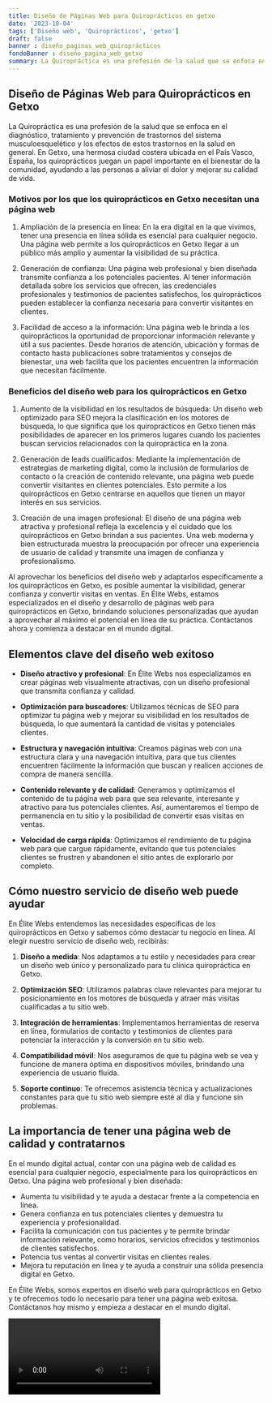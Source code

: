 ```yaml
---
title: Diseño de Páginas Web para Quiroprácticos en getxo
date: '2023-10-04'
tags: ['Diseño web', 'Quiroprácticos', 'getxo']
draft: false
banner : diseño_paginas_web_quiroprácticos
fondoBanner : diseño_pagina_web_getxo
summary: La Quiropráctica es una profesión de la salud que se enfoca en el diagnóstico, tratamiento y prevención de trastornos del sistema musculoesquelético y los efectos de estos trastornos en la salud en general. En Getxo, una hermosa ciudad costera ubicada en el País Vasco, España, los quiroprácticos juegan un papel importante en el bienestar de la comunidad, ayudando a las personas a aliviar el dolor y mejorar su calidad de vida.
---
```


## Diseño de Páginas Web para Quiroprácticos en Getxo

La Quiropráctica es una profesión de la salud que se enfoca en el diagnóstico, tratamiento y prevención de trastornos del sistema musculoesquelético y los efectos de estos trastornos en la salud en general. En Getxo, una hermosa ciudad costera ubicada en el País Vasco, España, los quiroprácticos juegan un papel importante en el bienestar de la comunidad, ayudando a las personas a aliviar el dolor y mejorar su calidad de vida.

### Motivos por los que los quiroprácticos en Getxo necesitan una página web

1. Ampliación de la presencia en línea: En la era digital en la que vivimos, tener una presencia en línea sólida es esencial para cualquier negocio. Una página web permite a los quiroprácticos en Getxo llegar a un público más amplio y aumentar la visibilidad de su práctica.

2. Generación de confianza: Una página web profesional y bien diseñada transmite confianza a los potenciales pacientes. Al tener información detallada sobre los servicios que ofrecen, las credenciales profesionales y testimonios de pacientes satisfechos, los quiroprácticos pueden establecer la confianza necesaria para convertir visitantes en clientes.

3. Facilidad de acceso a la información: Una página web le brinda a los quiroprácticos la oportunidad de proporcionar información relevante y útil a sus pacientes. Desde horarios de atención, ubicación y formas de contacto hasta publicaciones sobre tratamientos y consejos de bienestar, una web facilita que los pacientes encuentren la información que necesitan fácilmente.

### Beneficios del diseño web para los quiroprácticos en Getxo

1. Aumento de la visibilidad en los resultados de búsqueda: Un diseño web optimizado para SEO mejora la clasificación en los motores de búsqueda, lo que significa que los quiroprácticos en Getxo tienen más posibilidades de aparecer en los primeros lugares cuando los pacientes buscan servicios relacionados con la quiropráctica en la zona.

2. Generación de leads cualificados: Mediante la implementación de estrategias de marketing digital, como la inclusión de formularios de contacto o la creación de contenido relevante, una página web puede convertir visitantes en clientes potenciales. Esto permite a los quiroprácticos en Getxo centrarse en aquellos que tienen un mayor interés en sus servicios.

3. Creación de una imagen profesional: El diseño de una página web atractiva y profesional refleja la excelencia y el cuidado que los quiroprácticos en Getxo brindan a sus pacientes. Una web moderna y bien estructurada muestra la preocupación por ofrecer una experiencia de usuario de calidad y transmite una imagen de confianza y profesionalismo.

Al aprovechar los beneficios del diseño web y adaptarlos específicamente a los quiroprácticos en Getxo, es posible aumentar la visibilidad, generar confianza y convertir visitas en ventas. En Élite Webs, estamos especializados en el diseño y desarrollo de páginas web para quiroprácticos en Getxo, brindando soluciones personalizadas que ayudan a aprovechar al máximo el potencial en línea de su práctica. Contáctanos ahora y comienza a destacar en el mundo digital.

<GifSeo />

<Cta />

## Elementos clave del diseño web exitoso

- **Diseño atractivo y profesional**: En Élite Webs nos especializamos en crear páginas web visualmente atractivas, con un diseño profesional que transmita confianza y calidad.

- **Optimización para buscadores**: Utilizamos técnicas de SEO para optimizar tu página web y mejorar su visibilidad en los resultados de búsqueda, lo que aumentará la cantidad de visitas y potenciales clientes.

- **Estructura y navegación intuitiva**: Creamos páginas web con una estructura clara y una navegación intuitiva, para que tus clientes encuentren fácilmente la información que buscan y realicen acciones de compra de manera sencilla.

- **Contenido relevante y de calidad**: Generamos y optimizamos el contenido de tu página web para que sea relevante, interesante y atractivo para tus potenciales clientes. Así, aumentaremos el tiempo de permanencia en tu sitio y la posibilidad de convertir esas visitas en ventas.

- **Velocidad de carga rápida**: Optimizamos el rendimiento de tu página web para que cargue rápidamente, evitando que tus potenciales clientes se frustren y abandonen el sitio antes de explorarlo por completo.

## Cómo nuestro servicio de diseño web puede ayudar

En Élite Webs entendemos las necesidades específicas de los quiroprácticos en Getxo y sabemos cómo destacar tu negocio en línea. Al elegir nuestro servicio de diseño web, recibirás:

1. **Diseño a medida**: Nos adaptamos a tu estilo y necesidades para crear un diseño web único y personalizado para tu clínica quiropráctica en Getxo.

2. **Optimización SEO**: Utilizamos palabras clave relevantes para mejorar tu posicionamiento en los motores de búsqueda y atraer más visitas cualificadas a tu sitio web.

3. **Integración de herramientas**: Implementamos herramientas de reserva en línea, formularios de contacto y testimonios de clientes para potenciar la interacción y la conversión en tu sitio web.

4. **Compatibilidad móvil**: Nos aseguramos de que tu página web se vea y funcione de manera óptima en dispositivos móviles, brindando una experiencia de usuario fluida.

5. **Soporte continuo**: Te ofrecemos asistencia técnica y actualizaciones constantes para que tu sitio web siempre esté al día y funcione sin problemas.

## La importancia de tener una página web de calidad y contratarnos

En el mundo digital actual, contar con una página web de calidad es esencial para cualquier negocio, especialmente para los quiroprácticos en Getxo. Una página web profesional y bien diseñada:

- Aumenta tu visibilidad y te ayuda a destacar frente a la competencia en línea.
- Genera confianza en tus potenciales clientes y demuestra tu experiencia y profesionalidad.
- Facilita la comunicación con tus pacientes y te permite brindar información relevante, como horarios, servicios ofrecidos y testimonios de clientes satisfechos.
- Potencia tus ventas al convertir visitas en clientes reales.
- Mejora tu reputación en línea y te ayuda a construir una sólida presencia digital en Getxo.

En Élite Webs, somos expertos en diseño web para quiroprácticos en Getxo y te ofrecemos todo lo necesario para tener una página web exitosa. Contáctanos hoy mismo y empieza a destacar en el mundo digital.

<Video />

<CtaBot job='Quiroprácticos' city='getxo'/>

<Gmaps query='getxo+españa+maps' />